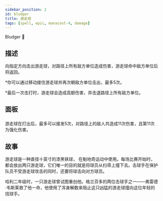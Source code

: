 ```yaml
---
sidebar_position: 2
id: bludger
title: 游走球
tags: [spell, epic, manacost-4, damage]
---
```


Bludger 🏏

<!--truncate-->



<CardBasics cardKey={id}/>


## 描述

向指定方向击出游走球，对路径上所有敌方单位造成伤害，游走球命中敌方单位后将返回。

*你可以通过移动接住游走球并再次朝敌方单位击出，最多5次。

*最后一次击打时，游走球会造成高额伤害，并击退路径上所有敌方单位。

## 面板


<LevelComponent/>


<CardDynamicTable cardKey={id}/>


<CardComplexTable cardKey={id}/>


###

游走球在打出后，最多可以接发5次，对路径上的敌人共造成11次伤害，且第11次为强化伤害。


## 故事

游走球是一种直径十英寸的漆黑铁球， 在魁地奇运动中使用。每场比赛开始时，都会放出两只游走球，它们唯一的目的就是将球员从扫帚上撞下去。击球手在保护队员不受游走球攻击的同时，还要将球击向对方球员。

哈利二年级时，一只游走球曾试图重创他。格兰芬多的两位击球手之一——弗雷德·韦斯莱救了他一命，他使用了浑身解数来阻止这只凶猛的游走球撞向这位年轻的找球手。



